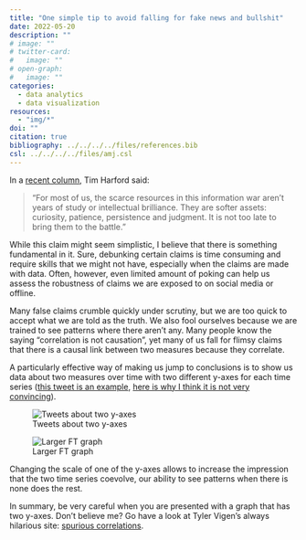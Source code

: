 ```yaml
---
title: "One simple tip to avoid falling for fake news and bullshit"
date: 2022-05-20
description: ""
# image: ""
# twitter-card:
#   image: ""
# open-graph:
#   image: ""
categories:
  - data analytics
  - data visualization
resources:
  - "img/*"
doi: ""
citation: true
bibliography: ../../../../files/references.bib
csl: ../../../../files/amj.csl
---
```


In a [recent column](https://www.ft.com/content/106da62a-f2aa-4a38-9ed3-008996cf4697), Tim Harford said:

> “For most of us, the scarce resources in this information war aren’t years of study or intellectual brilliance. They are softer assets: curiosity, patience, persistence and judgment. It is not too late to bring them to the battle.”

While this claim might seem simplistic, I believe that there is something fundamental in it. Sure, debunking certain claims is time consuming and require skills that we might not have, especially when the claims are made with data. Often, however, even limited amount of poking can help us assess the robustness of claims we are exposed to on social media or offline.

Many false claims crumble quickly under scrutiny, but we are too quick to accept what we are told as the truth. We also fool ourselves because we are trained to see patterns where there aren’t any. Many people know the saying “correlation is not causation”, yet many of us fall for flimsy claims that there is a causal link between two measures because they correlate.

A particularly effective way of making us jump to conclusions is to show us data about two measures over time with two different y-axes for each time series ([this tweet is an example](https://x.com/jburnmurdoch/status/1525766154958123008?s=20&t=pfALfwi7oZ-5CgCaJLBXBA), [here is why I think it is not very convincing](https://x.com/Antoine__V/status/1525825735641993216?s=20&t=pfALfwi7oZ-5CgCaJLBXBA)).

![Tweets about two y-axes](img/tweets_screenshot.png)

![Larger FT graph](img/ft_chart.webp)

Changing the scale of one of the y-axes allows to increase the impression that the two time series coevolve, our ability to see patterns when there is none does the rest.

In summary, be very careful when you are presented with a graph that has two y-axes. Don’t believe me? Go have a look at Tyler Vigen’s always hilarious site: [spurious correlations](https://tylervigen.com/spurious-correlations).